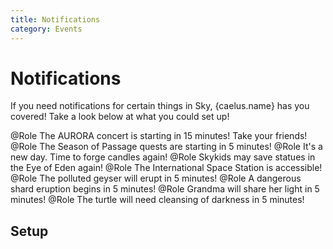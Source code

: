 ```yaml
---
title: Notifications
category: Events
---
```



# Notifications

If you need notifications for certain things in Sky, {caelus.name} has you covered! Take a look below at what you could set up!

<DiscordMessages rounded>
	<DiscordMessage author={{ avatar: caelus.avatarIcon, bot: true, username: caelus.name, time: "" }}>
	  @Role The AURORA concert is starting in 15 minutes! Take your friends!
		@Role The Season of Passage quests are starting in 5 minutes!
    @Role It's a new day. Time to forge candles again!
    @Role Skykids may save statues in the Eye of Eden again!
		@Role The International Space Station is accessible!
	  @Role The polluted geyser will erupt in 5 minutes!
		@Role A dangerous shard eruption begins in 5 minutes!
		@Role Grandma will share her light in 5 minutes!
		@Role The turtle will need cleansing of darkness in 5 minutes!
	</DiscordMessage>

</DiscordMessages>

## Setup
